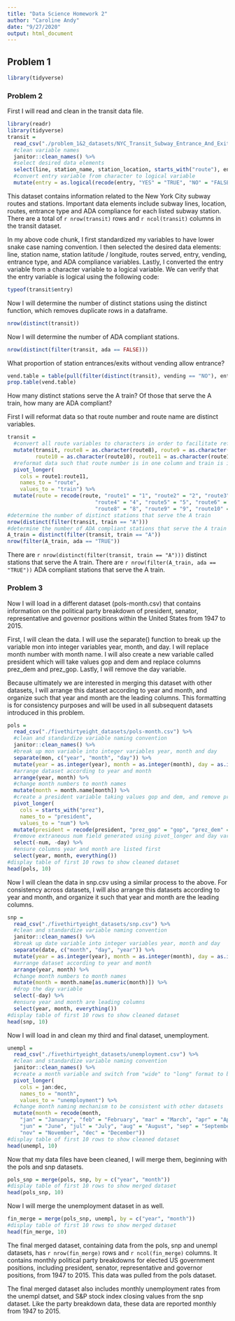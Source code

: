 ```yaml
---
title: "Data Science Homework 2"
author: "Caroline Andy"
date: "9/27/2020"
output: html_document
---
```


## **Problem 1**

```r
library(tidyverse)
```

### **Problem 2**

First I will read and clean in the transit data file. 
```r
library(readr)
library(tidyverse)
transit = 
  read_csv("./problem_1&2_datasets/NYC_Transit_Subway_Entrance_And_Exit_Data.csv") %>%
  #clean variable names
  janitor::clean_names() %>%
  #select desired data elements
  select(line, station_name, station_location, starts_with("route"), entry, vending, entrance_type, ada) %>%
  #convert entry variable from character to logical variable
  mutate(entry = as.logical(recode(entry, "YES" = "TRUE", "NO" = "FALSE")))
```

This dataset contains information related to the New York City subway routes and stations. Important data elements include subway lines, location, routes, entrance type and ADA compliance for each listed subway station. There are a total of `r nrow(transit)` rows and `r ncol(transit)` columns in the transit dataset.

In my above code chunk, I first standardized my variables to have lower snake case naming convention. I then selected the desired data elements: line, station name, station latitude / longitude, routes served, entry, vending, entrance type, and ADA compliance variables. Lastly, I converted the entry variable from a character variable to a logical variable. We can verify that the entry variable is logical using the following code:

```r
typeof(transit$entry)
```

Now I will determine the number of distinct stations using the distinct function, which removes duplicate rows in a dataframe. 

```r
nrow(distinct(transit))
```

Now I will determine the number of ADA compliant stations.

```r
nrow(distinct(filter(transit, ada == FALSE)))
```

What proportion of station entrances/exits without vending allow entrance? 

```r
vend.table = table(pull(filter(distinct(transit), vending == "NO"), entry))
prop.table(vend.table)
```

How many distinct stations serve the A train? Of those that serve the A train, how many are ADA compliant? 

First I will reformat data so that route number and route name are distinct variables. 

```r
transit = 
  #convert all route variables to characters in order to facilitate reformatting using pivot_longer
  mutate(transit, route8 = as.character(route8), route9 = as.character(route9),
         route10 = as.character(route10), route11 = as.character(route11)) %>%
  #reformat data such that route number is in one column and train is in another
  pivot_longer(
    cols = route1:route11,
    names_to = "route", 
    values_to = "train") %>%
  mutate(route = recode(route, "route1" = "1", "route2" = "2", "route3" = "3",
                            "route4" = "4", "route5" = "5", "route6" = "6", "route7" = "7",
                            "route8" = "8", "route9" = "9", "route10" = "10", "route11" = "11"))
#determine the number of distinct stations that serve the A train
nrow(distinct(filter(transit, train == "A")))
#determine the number of ADA compliant stations that serve the A train
A_train = distinct(filter(transit, train == "A"))
nrow(filter(A_train, ada == "TRUE"))
```

There are `r nrow(distinct(filter(transit, train == "A")))` distinct stations that serve the A train. There are `r nrow(filter(A_train, ada == "TRUE"))` ADA compliant stations that serve the A train. 

### **Problem 3**

Now I will load in a different dataset (pols-month.csv) that contains information on the political party breakdown of president, senator, representative and governor positions within the United States from 1947 to 2015. 

First, I will clean the data. I will use the separate() function to break up the variable mon into integer variables year, month, and day. I will replace month number with month name. I will also create a new variable called president which will take values gop and dem and replace columns prez_dem and prez_gop. Lastly, I will remove the day variable.

Because ultimately we are interested in merging this dataset with other datasets, I will arrange this dataset according to year and month, and organize such that year and month are the leading columns. This formatting is for consistency purposes and will be used in all subsequent datasets introduced in this problem. 

```r
pols = 
  read_csv("./fivethirtyeight_datasets/pols-month.csv") %>%
  #clean and standardize variable naming convention
  janitor::clean_names() %>%
  #break up mon variable into integer variables year, month and day
  separate(mon, c("year", "month", "day")) %>%
  mutate(year = as.integer(year), month = as.integer(month), day = as.integer(day)) %>%
  #arrange dataset according to year and month
  arrange(year, month) %>%
  #change month numbers to month names
  mutate(month = month.name[month]) %>%
  #create a president variable taking values gop and dem, and remove prez_dem and prez_gop variables
  pivot_longer(
    cols = starts_with("prez"),
    names_to = "president", 
    values_to = "num") %>%
  mutate(president = recode(president, "prez_gop" = "gop", "prez_dem" = "dem")) %>%
  #remove extraneous num field generated using pivot_longer and day variable
  select(-num, -day) %>%
  #ensure columns year and month are listed first
  select(year, month, everything())
#display table of first 10 rows to show cleaned dataset
head(pols, 10)
```

Now I will clean the data in snp.csv using a similar process to the above. For consistency across datasets, I will also arrange this datasets according to year and month, and organize it such that year and month are the leading columns.

```r
snp = 
  read_csv("./fivethirtyeight_datasets/snp.csv") %>%
  #clean and standardize variable naming convention
  janitor::clean_names() %>%
  #break up date variable into integer variables year, month and day
  separate(date, c("month", "day", "year")) %>%
  mutate(year = as.integer(year), month = as.integer(month), day = as.integer(day)) %>%
  #arrange dataset according to year and month
  arrange(year, month) %>%
  #change month numbers to month names
  mutate(month = month.name[as.numeric(month)]) %>%
  #drop the day variable
  select(-day) %>%
  #ensure year and month are leading columns
  select(year, month, everything())
#display table of first 10 rows to show cleaned dataset
head(snp, 10)
```


Now I will load in and clean my third and final dataset, unemployment. 
```r
unempl =
  read_csv("./fivethirtyeight_datasets/unemployment.csv") %>%
  #clean and standardize variable naming convention
  janitor::clean_names() %>%
  #create a month variable and switch from "wide" to "long" format to be consistent with other datasets
  pivot_longer(
    cols = jan:dec,
    names_to = "month", 
    values_to = "unemployment") %>%
  #change month naming mechanism to be consistent with other datasets
  mutate(month = recode(month, 
    "jan" = "January", "feb" = "February", "mar" = "March", "apr" = "April", "may" = "May",
    "jun" = "June", "jul" = "July", "aug" = "August", "sep" = "September", "oct" = "October",
    "nov" = "November", "dec" = "December"))
#display table of first 10 rows to show cleaned dataset
head(unempl, 10)
```

Now that my data files have been cleaned, I will merge them, beginning with the pols and snp datasets.

```r
pols_snp = merge(pols, snp, by = c("year", "month"))
#display table of first 10 rows to show merged dataset
head(pols_snp, 10)
```

Now I will merge the unemployment dataset in as well.
```r
fin_merge = merge(pols_snp, unempl, by = c("year", "month"))
#display table of first 10 rows to show merged dataset
head(fin_merge, 10)
```

The final merged dataset, containing data from the pols, snp and unempl datasets, has `r nrow(fin_merge)` rows and `r ncol(fin_merge)` columns. It contains monthly political party breakdowns for elected US government positions, including president, senator, representative and governor positions, from 1947 to 2015. This data was pulled from the pols dataset.

The final merged dataset also includes monthly unemployment rates from the unempl datset, and S&P stock index closing values from the snp dataset. Like the party breakdown data, these data are reported monthly from 1947 to 2015.  
